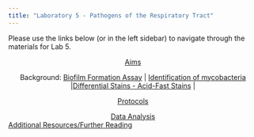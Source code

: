 ```yaml
---
title: "Laboratory 5 - Pathogens of the Respiratory Tract"
---
```


Please use the links below (or in the left sidebar) to navigate through the materials for Lab 5.

<center>[Aims](./5aims.qmd) 

Background: [Biofilm Formation Assay](./5intro1.qmd) | [Identification of mycobacteria](./5intro2.qmd) |[Differential Stains - Acid-Fast Stains](./5intro1.qmd) |

[Protocols](./5protocols.qmd) 

[Data Analysis](./5data.qmd) </center>

[Additional Resources/Further Reading](./5further.qmd) </center></center>
